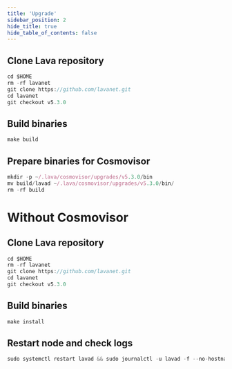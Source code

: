 ```yaml
---
title: 'Upgrade'
sidebar_position: 2
hide_title: true
hide_table_of_contents: false
---
```



<PageTitle
  iconUrl="img/lava-icon.svg"
  title="Upgrade"
  chainId="lava-mainnet-1"
  version="v5.3.0"
/>

## Clone Lava repository

```js
cd $HOME
rm -rf lavanet
git clone https://github.com/lavanet.git
cd lavanet
git checkout v5.3.0
```

## Build binaries

```js
make build
```

## Prepare binaries for Cosmovisor

```js
mkdir -p ~/.lava/cosmovisor/upgrades/v5.3.0/bin
mv build/lavad ~/.lava/cosmovisor/upgrades/v5.3.0/bin/
rm -rf build
```

# Without Cosmovisor

## Clone Lava repository

```js
cd $HOME
rm -rf lavanet
git clone https://github.com/lavanet.git
cd lavanet
git checkout v5.3.0
```

## Build binaries

```js
make install
```

## Restart node and check logs

```js
sudo systemctl restart lavad && sudo journalctl -u lavad -f --no-hostname -o cat
```

